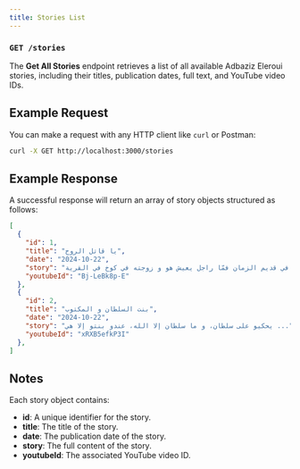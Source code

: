 ```yaml
---
title: Stories List
---
```


### `GET /stories`

The **Get All Stories** endpoint retrieves a list of all available Adbaziz Eleroui stories, including their titles, publication dates, full text, and YouTube video IDs.

## Example Request

You can make a request with any HTTP client like `curl` or Postman:

```bash
curl -X GET http://localhost:3000/stories
```

## Example Response

A successful response will return an array of story objects structured as follows:

```json
[
  {
    "id": 1,
    "title": "يا قاتل الروح",
    "date": "2024-10-22",
    "story": "قالك في قديم الزمان فمّا راجل يعيش هو و زوجته في كوخ في القرية ...", 
    "youtubeId": "Bj-LeBk8p-E"
  },
  {
    "id": 2,
    "title": "بنت السلطان و المكتوب",
    "date": "2024-10-22",
    "story": "يحكيو على سلطان، و ما سلطان إلا الله، عندو بنتو إلا هي ...", 
    "youtubeId": "xRXB5efkP3I"
  },
]
```

## Notes 

Each story object contains:

- **id**: A unique identifier for the story.
- **title**: The title of the story.
- **date**: The publication date of the story.
- **story**: The full content of the story.
- **youtubeId**: The associated YouTube video ID.
